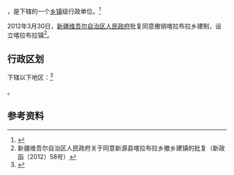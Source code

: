 {{中国乡级行政区|65/40/25/202/000}}

'''{{PAGENAMEBASE}}'''，是{{PRC admin/fullname|65/40/25/202/000|3}}下辖的一个[[乡镇|乡镇]]级行政单位。<ref>{{PRC admin/ref sgc|{{PRC admin/parent|65/40/25/202/000}}}}</ref>

2012年3月30日，[[新疆维吾尔自治区人民政府|新疆维吾尔自治区人民政府]]批复同意撤销喀拉布拉乡建制，设立喀拉布拉镇<ref>新疆维吾尔自治区人民政府关于同意新源县喀拉布拉乡撤乡建镇的批复（新政函〔2012〕58号）</ref>。

== 行政区划 ==

{{PAGENAMEBASE}}下辖以下地区：<ref>{{PRC admin/ref sgc|65/40/25/202/000}}</ref>

{{PRC admin/children|65/40/25/202/000}}。

== 参考资料 ==

{{reflist}}

{{行政区划小作品}}
{{PRC admin/navcat|65/40/25/202/000}}